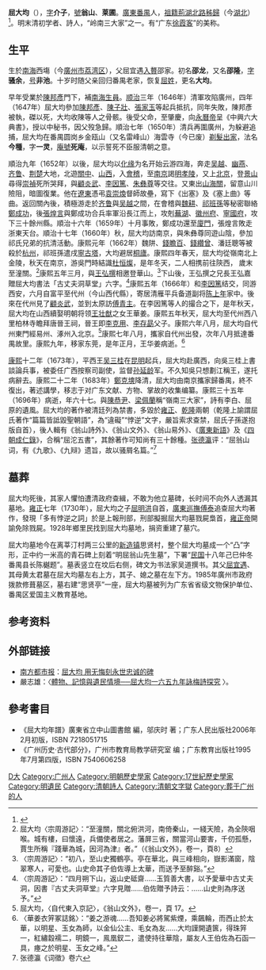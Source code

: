 {{明清人物信息框
| 姓名 = 屈大均
| 原名 =
| 圖片名稱 = 屈大均.jpg
| 圖片大小 = 250px
| 圖片說明 = 晚年屈大均像，《[[清代學者像傳|清代學者像傳]]》第一集
| 最高職務 = 吳周廣西按察司副司
| 國家 = 
| 爵位 =
| 籍貫 = [[廣東等處承宣布政使司|廣東]][[番禺縣|番禺縣]]沙亭村（今[[廣州市|廣州市]][[番禺區|番禺區]]）
| 族裔 = 漢族
| 字號 = 字翁山、泠君、介子、一靈，號一靈道人、華夫、羅浮山人、羅浮布衣、菜圃、萊圃、屈沱、非池、騷余、騷餘、南海遺民
| 室名 = 死庵、祖香園、騷聖堂、忠養堂、道援堂、二史草堂、四百三十二峰草堂
| 諡號 = 
| 出生日期 = [[明|明]][[崇禎|崇禎]]三年（1630年）
| 出生地點 = [[廣東等處承宣布政使司|廣東]][[南海縣|南海縣]]西塲<ref>[[清|清]]·[[屈大均|屈大均]]，《[[廣東新語|廣東新語]]》（卷2）：“陸賈初至南越，築城於番禺西滸以待佗，名曰陸賈城。其遺基在郊西十里，地名西塲，一曰西候津亭。出城凡度石長橋一、短橋二，乃至。予之生實在其地。”</ref>（[[廣州市|廣州市]][[荔湾区|荔湾区]]）
| 逝世日期 = [[清|清]][[康熙|康熙]]三十五年（1696年）
| 逝世地點 = [[廣東等處承宣布政使司|廣東]][[番禺縣|番禺縣]]沙亭村（今[[廣州市|廣州市]][[番禺區|番禺區]]思賢村）
| 墓葬 = [[屈大均墓|屈大均墓]]
| 配偶 = 王華姜、陳崋姜
| 親屬 = 
屈起鵬(曾叔祖)<br/>屈宜遇(父)<br/>王壯猷(岳父)<br/>屈明洪(子)<br/>屈自睽(孫)
| 出身 = 
*順治二年南海縣學諸生
| 經歷 = 
| 著作 =
*《翁山詩外》
*《翁山文外》
*《翁山易外》
*《廣東新語》
*《四朝成仁錄》
}}

'''屈大均'''（{{bd|1630年||1696年|catIdx=Q屈}}），[[表字|字]]'''介子'''，[[號|號]]'''翁山'''、'''莱圃'''。[[廣東等處承宣布政使司|廣東]][[番禺縣|番禺]]人，[[祖籍|祖籍]][[荊湖北路|荊湖北路]][[秭歸|秭歸]]（今[[湖北|湖北]]）<ref>{{Cite web |url=http://www.people.com.cn/24hour/n/2013/1114/c25408-23542341.html |title=屈大均故居：乡野小村里走出岭南名士--24小时滚动新闻--人民网 |access-date=2018-09-26 |archive-date=2020-04-18 |archive-url=https://web.archive.org/web/20200418005553/http://www.people.com.cn/24hour/n/2013/1114/c25408-23542341.html |dead-url=no }}</ref>。明末清初学者、詩人，“岭南三大家”之一。有“广东[[徐霞客|徐霞客]]”的美称。

==生平==
生於[[南海|南海]]西塲（今[[廣州市|廣州市]][[荔湾区|荔湾区]]），父屈宜遇[[入贅|入贅]]邵家。初名'''邵龙'''，又名'''邵隆'''，[[表字|字]]'''骚余'''，[[号|号]]'''非池'''。十岁时随父亲回归番禺老家，恢复[[屈姓|屈姓]]，更名'''大均'''。

早年受業於[[陳邦彥|陳邦彥]]門下，補[[南海|南海]][[生員|生員]]。[[顺治|顺治]]三年（1646年）清軍攻陷廣州，四年（1647年）屈大均參加[[陳邦彥|陳邦彥]]、[[陳子壯|陳子壯]]、[[張家玉|張家玉]]等起兵抵抗，同年失敗，陳邦彥被執，磔以死，大均收陳等人之骨骸。後受父命，至肇慶，向[[永曆帝|永曆帝]]呈《中興六大典書》，授以中秘书，因父歿急歸。順治七年（1650年）清兵再圍廣州，为躲避追捕，屈大均在番禺圆岗乡金瓯山（又名雷峰山）海雲寺（今已废）[[剃髮出家|剃髮出家]]，法名'''今種'''，字'''一灵'''，[[庵號|庵號]]'''死庵'''，以示誓死不臣服清朝之意。

順治九年（1652年）以後，屈大均以[[化缘|化缘]]为名开始云游四海，奔走[[江浙|吴越]]、[[北直|幽燕]]、[[山東|齐鲁]]、[[湖廣|荆楚]]大地，北遊[[關中|關中]]、[[山西|山西]]，入[[會稽|會稽]]，至[[南京|南京]]謁[[明孝陵|明孝陵]]，又上[[北京|北京]]，登[[景山|景山]]尋得[[崇禎|崇禎]]死所哭拜，與[[顧炎武|顧炎武]]、[[李因篤|李因篤]]、[[朱彝尊|朱彝尊]]等交往。又東出[[山海關|山海關]]，留意山川險阻，暗圖復業。他在[[遼東|遼東]]憑弔[[袁崇煥|袁崇煥]]督師故壘，寫下《出塞》及《塞上曲》等曲。返回關內後，積極游走於[[山東|齐鲁]]與[[江浙|吴越]]之間，在會稽與[[魏耕|魏耕]]、[[祁班孫|祁班孫]]等秘密聯絡[[鄭成功|鄭成功]]，後[[張煌言|張煌言]]與鄭成功合兵率軍沿長江而上，攻剋[[蕪湖|蕪湖]]、[[徽州府|徽州府]]、[[寧國府|寧國府]]，攻下三十餘州縣。順治十六年（1659年）十月事敗，鄭成功還至[[廈門|廈門]]，張煌言敗走浙東天台。順治十七年（1660年）秋，屈大均訪南京，與朱彝尊同遊山陰，參加祁氏兄弟的抗清活動。康熙元年（1662年）魏阱、[[錢瞻百|錢瞻百]]、[[錢纘曾|錢纘曾]]、潘廷聰等被殺於[[杭州|杭州]]，祁班孫遣戌[[寧古塔|寧古塔]]，大均避居[[桐廬|桐廬]]。康熙四年春天，屈大均從嶺南北上金陵，秋天在南京，游吳門時結識[[杜恒燦|杜恒燦]]，是年冬天，二人相携前往陝西， 歲末至潼關。<ref>屈大均〈宗周游記〉：“至潼關，關北俯洪河，南倚秦山，一綫天險，為全陝咽喉。城有樓，曰懷遠，兵備使者居之。藩屏三省，關當河山要害，千仞孤懸，賈生所稱『踐華為城，因河為津』者。”（《翁山文外》，卷一，頁8）</ref>康熙五年三月，與[[王弘撰|王弘撰]]相邀登華山。<ref>〈宗周游記〉：“初八，至山史獨鶴亭。亭在華北，與三峰相向，嶽影滿窗，陰翠寒人，可愛也。山史命其子伯佐導上太華，而送予至醉谿。”</ref>下山後，王弘撰之兄長王弘嘉贈屈大均書法「古丈夫洞草堂」六字。<ref>〈宗周游記〉：“四月朔下山，返山史砥齋……玉質善大書，以予愛華中古丈夫洞，因書『古丈夫洞草堂』六字見贈……伯佐贈予詩云：……山史則為序送予。”</ref>康熙五年（1666年）和[[李因篤|李因篤]]结交，同游西安，六月自富平至代州（今山西代縣），寄居清雁平兵备道副将[[陈上年|陈上年]]家中。後來在代州見了[[顧炎武|顧炎武]]，並到太原訪[[傅青主|傅青主]]。在李因篤等人的撮合之下，是年秋天，屈大均在山西續娶明朝将领[[王壮猷|王壮猷]]之女王華姜。康熙五年秋天，屈大均至代州西八里柏林寺瞻拜唐晉王祠，晉王即[[李克用|李克用]]、[[李存勗|李存勗]]父子。康熙六年八月，屈大均自代州東門經易州、涿州入北京。<ref>屈大均，〈自代東入京記〉，《翁山文外》，卷一，頁 17。</ref>康熙七年八月，攜家自代州出發，次年八月抵達番禺故里。康熙九年，移家东莞，是年正月，王华姜病逝。<ref>〈華姜衣笄冢誌銘〉：“姜之游魂……吾知姜必將駕紫煙，乘飆輪，而西止於太華，以明星、玉女為師，以金仙公主、毛女為友……大均謹開遺篋，得珠笄一，紅繡縠襦二，明鏡一，鳯凰釵二，遣使持往華陰，屬友人王伯佐為石函一具，瘞之於明星、玉女之峰。”</ref>

[[康熙|康熙]]十二年（1673年），平西王[[吴三桂|吴三桂]]在[[昆明|昆明]]起兵，屈大均赴廣西，向吳三桂上書談論兵事，被委任广西按察司副使，监督[[孙延龄|孙延龄]]军。不久知吳只想劃江稱王，遂托病辭去。康熙二十二年（1683年）[[鄭克塽|鄭克塽]]降清，屈大均由南京攜家歸番禺，終不復出，著述講學，移志于对广东文献、方物、掌故的收集编纂。康熙三十五年（1696年）病逝，年六十七。與[[陳恭尹|陳恭尹]]、[[梁佩蘭|梁佩蘭]]稱“嶺南三大家”，詩有李白、屈原的遺風。屈大均的著作被清廷列為禁書，多毀於[[雍正|雍正]]、[[乾隆|乾隆]]兩朝（乾隆上諭謂屈氏著作“篇篇皆詆毀聖朝語”，為“違礙”“悖逆”文字，嚴旨索求查禁，屈氏子孫遂抱版自首），後人輯有《翁山詩外》、《翁山文外》、《翁山易外》、《[[廣東新語|廣東新語]]》及《[[四朝成仁錄|四朝成仁錄]]》，合稱“屈沱五書”，其餘著作可知尚有三十餘種。[[张德瀛|张德瀛]]评：“屈翁山词，有《九歌》、《九辩》遗旨，故以骚屑名篇。”<ref>张德瀛《词徵》卷六</ref>

==墓葬==
{{main|屈大均墓}}
屈大均死後，其家人懼怕遭清政府查緝，不敢为他立墓碑，长时间不向外人透漏其墓地。[[雍正|雍正]]七年（1730年），屈大均之子[[屈明洪|屈明洪]]自首，[[廣東巡撫|廣東巡撫]][[傅泰|傅泰]]追查屈大均著作，發現「多有悖逆之詞」於是上報刑部，刑部擬掘屈大均墓戮屍梟首，[[雍正帝|雍正帝]]開諭免除戮屍。1928年鄉里民找到屈大均墓地，捐资重建了墓穴。

屈大均墓地今在离莘汀村两三公里的[[新造镇|新造镇]]思贤村，整个屈大均墓成一个“凸”字形，正中约一米高的青石碑上刻着“明屈翁山先生墓”，下署“[[中華民國|民国]]十八年己巳仲冬番禺县长陈樾题”。墓表竖立在坟后右侧，碑文为书法家吴道撰书。其父[[屈宜遇|屈宜遇]]、其母黄太君墓在屈大均墓左右上方，其子、媳之墓在左下方。1985年廣州市政府拨款修葺墓区，墓右建“思贤亭”一座，屈大均墓被列为广东省省级文物保护单位、番禺区爱国主义教育基地。

== 参考资料 ==
{{reflist}}

== 外部链接 ==
{{Wikisource author}}
*[[南方都市报|南方都市报]]：[http://www.nanfangdaily.com.cn/southnews/tszk/nfdsb/gzzz/fxgz/200511220824.asp 屈大均 用无悔刻永世忠诚的碑] {{Wayback|url=http://www.nanfangdaily.com.cn/southnews/tszk/nfdsb/gzzz/fxgz/200511220824.asp |date=20070415185825 }}
*嚴志雄：〈[http://www.litphil.sinica.edu.tw/home/publish/PDF/Bulletin/21/21-2.pdf 體物、記憶與遺民情境──屈大均一六五九年詠梅詩探究] {{Wayback|url=http://www.litphil.sinica.edu.tw/home/publish/PDF/Bulletin/21/21-2.pdf |date=20110410063252 }}〉。

==參考書目==
*《屈大均年譜》廣東省立中山圖書館 編，邬庆时 著；广东人民出版社2006年2月初版，ISBN 7218051715
*《广州历史·古代部分》，广州市教育局教学研究室 编；广东教育出版社1995年7月第四版，ISBN 7540606258

{{岭南三家}}

{{Authority control}}

{{DEFAULTSORT:Q}}
[[Category:屈姓|D大]]
[[Category:广州人|Category:广州人]]
[[Category:明朝歷史學家|Category:明朝歷史學家]]
[[Category:17世紀歷史學家|Category:17世紀歷史學家]]
[[Category:明遺民|Category:明遺民]]
[[Category:清朝詩人|Category:清朝詩人]]
[[Category:清朝文字獄|Category:清朝文字獄]]
[[Category:葬于广州的人|Category:葬于广州的人]]
